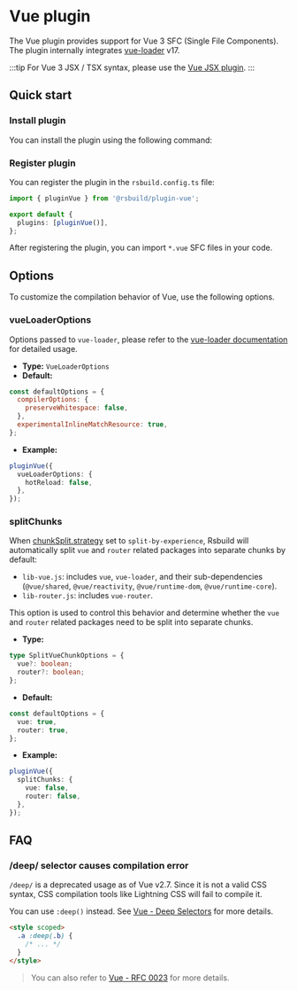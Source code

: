 # Vue plugin


<SourceCode href="https://github.com/web-infra-dev/rsbuild/tree/main/packages/plugin-vue" />

The Vue plugin provides support for Vue 3 SFC (Single File Components). The plugin internally integrates [vue-loader](https://vue-loader.vuejs.org/) v17.

:::tip
For Vue 3 JSX / TSX syntax, please use the [Vue JSX plugin](https://github.com/rspack-contrib/rsbuild-plugin-vue-jsx).
:::

## Quick start

### Install plugin

You can install the plugin using the following command:


<PackageManagerTabs command="add @rsbuild/plugin-vue -D" />

### Register plugin

You can register the plugin in the `rsbuild.config.ts` file:

```ts title="rsbuild.config.ts"
import { pluginVue } from '@rsbuild/plugin-vue';

export default {
  plugins: [pluginVue()],
};
```

After registering the plugin, you can import `*.vue` SFC files in your code.

## Options

To customize the compilation behavior of Vue, use the following options.

### vueLoaderOptions

Options passed to `vue-loader`, please refer to the [vue-loader documentation](https://vue-loader.vuejs.org/) for detailed usage.

- **Type:** `VueLoaderOptions`
- **Default:**

```js
const defaultOptions = {
  compilerOptions: {
    preserveWhitespace: false,
  },
  experimentalInlineMatchResource: true,
};
```

- **Example:**

```ts
pluginVue({
  vueLoaderOptions: {
    hotReload: false,
  },
});
```

### splitChunks

When [chunkSplit.strategy](/config/performance/chunk-split) set to `split-by-experience`, Rsbuild will automatically split `vue` and `router` related packages into separate chunks by default:

- `lib-vue.js`: includes `vue`, `vue-loader`, and their sub-dependencies (`@vue/shared`, `@vue/reactivity`, `@vue/runtime-dom`, `@vue/runtime-core`).
- `lib-router.js`: includes `vue-router`.

This option is used to control this behavior and determine whether the `vue` and `router` related packages need to be split into separate chunks.

- **Type:**

```ts
type SplitVueChunkOptions = {
  vue?: boolean;
  router?: boolean;
};
```

- **Default:**

```ts
const defaultOptions = {
  vue: true,
  router: true,
};
```

- **Example:**

```ts
pluginVue({
  splitChunks: {
    vue: false,
    router: false,
  },
});
```

## FAQ

### /deep/ selector causes compilation error

`/deep/` is a deprecated usage as of Vue v2.7. Since it is not a valid CSS syntax, CSS compilation tools like Lightning CSS will fail to compile it.

You can use `:deep()` instead. See [Vue - Deep Selectors](https://vuejs.org/api/sfc-css-features.html#deep-selectors) for more details.

```html
<style scoped>
  .a :deep(.b) {
    /* ... */
  }
</style>
```

> You can also refer to [Vue - RFC 0023](https://github.com/vuejs/rfcs/blob/master/active-rfcs/0023-scoped-styles-changes.md) for more details.
